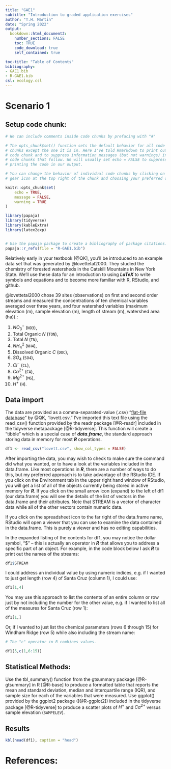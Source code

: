 ```yaml
---
title: "GAE1"
subtitle: "Introduction to graded application exercises"
author: "T.H. Martin"
date: "Spring 2022"
output:
  bookdown::html_document2:
    number_sections: FALSE
    toc: TRUE
    code_download: true
    self_contained: true

toc-title: "Table of Contents"
bibliography:
- GAE1.bib
- R-GAE1.bib
csl: ecology.csl
---
```


# Scenario 1

## Setup code chunk:

```r
# We can include comments inside code chunks by prefacing with "#"

# The opts_chunk$set() function sets the default behavior for all code
# chunks except the one it is in. Here I've told Rmarkdown to print out the 
# code chunk and to suppress information messages (but not warnings) in the
# code chunks that follow. We will usually set echo = FALSE to suppress
# printing the code in our output.

# You can change the behavior of individual code chunks by clicking on the 
# gear icon at the top right of the chunk and choosing your preferred options.

knitr::opts_chunk$set(
	echo = TRUE,
	message = FALSE,
	warning = TRUE
)

library(papaja)
library(tidyverse)
library(kableExtra)
library(latex2exp)


# Use the papaja package to create a bibliography of package citations:
papaja::r_refs(file = "R-GAE1.bib")

```

Relatively early in your textbook [@QK], you'll be introduced to an example data set that was generated by @lovettetal2000. They studied the chemistry of forested watersheds in the Catskill Mountains in New York State. We'll use these data for an introduction to using ***LaTeX*** to write symbols and equations and to become more familiar with R, RStudio, and github.

@lovettetal2000 chose 39 sites (observations) on first and second order streams and measured the concentrations of ten chemical variables averaged over three years, and four watershed variables (maximum elevation (m), sample elevation (m), length of stream (m), watershed area (ha)).:

1.  $NO_3^-$ (`NO3`),
2.  Total Organic $N$ (`TON`),
3.  Total $N$ (`TN`),
4.  $NH_4^2$ (`NH4`),
5.  Dissolved Organic $C$ (`DOC`),
6.  $SO_4$ (`SO4`),
7.  $Cl^-$ (`CL`),
8.  $Ca^{2+}$ (`CA`),
9.  $Mg^{2+}$ (`MG`),
10. $H^+$ (`H`).

## Data import

The data are provided as a comma-separated-value (.csv) "[flat-file database](https://en.wikipedia.org/wiki/Flat-file_database)" by @QK,  "lovett.csv." I've imported this text file using the read_csv() function provided by the readr package [@R-readr] included in the tidyverse metapackage [@R-tidyverse]. This function will create a "tibble" which is a special case of ***data.frame***, the standard approach storing data in memory for most ***R*** operations.

```r
df1 <- read_csv("lovett.csv", show_col_types = FALSE)
```

After importing the data, you may wish to check to make sure the command did what you wanted, or to have a look at the variables included in the data.frame. Like most operations in ***R***, there are a number of ways to do this, but my preferred approach is to take advantage of the RStudio IDE. If you click on the Environment tab in the upper right hand window of RStudio, you will get a list of all of the objects currently being stored in active memory for ***R***. If you click on the small arrow icon (expand) to the left of df1 (our data.frame) you will see the details of the list of vectors in the data.frame and their attributes. Note that STREAM is a vector of character data while all of the other vectors contain numeric data.

If you click on the spreadsheet icon to the far right of the data.frame name, RStudio will open a viewer that you can use to examine the data contained in the data.frame. This is purely a viewer and has no editing capabilities. 

In the expanded listing of the contents for df1, you may notice the dollar symbol, "$" -- this is actually an operator in ***R*** that allows you to address a specific part of an object. For example, in the code block below I ask ***R*** to print out the names of the streams:

```r
df1$STREAM
```

I could address an individual value by using numeric indices, e.g. if I wanted to just get length (row 4) of Santa Cruz (column 1), I could use:

```r
df1[1,4]
```

You may use this approach to list the contents of an entire column or row just by not including the number for the other value, e.g. if I wanted to list all of the measures for Santa Cruz (row 1): 

```r
df1[1,]
```
Or, if I wanted to just list the chemical parameters (rows 6 through 15) for Windham Ridge (row 5) while also including the stream name:

```r
# The "c" operator in R combines values.

df1[5,c(1,6:15)]
```

## Statistical Methods:

Use the tbl_summary() function from the gtsummary package [@R-gtsummary] in R [@R-base] to produce a formatted table that reports the mean and standard deviation, median and interquartile range (IQR), and sample size for each of the variables that were measured. Use ggplot() provided by the ggplot2 package ([@R-ggplot2]) included in the tidyverse package [@R-tidyverse] to produce a scatter plots of $H^+$ and $Ca^{2+}$ versus sample elevation (`SAMPELEV`).

## Results

```r
kbl(head(df1), caption = "head")

```

# References:
